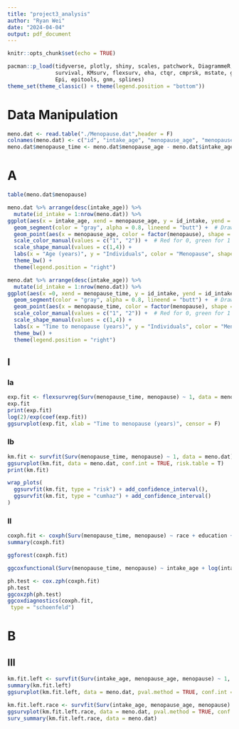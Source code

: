 ```yaml
---
title: "project3_analysis"
author: "Ryan Wei"
date: "2024-04-04"
output: pdf_document
---
```


```r
knitr::opts_chunk$set(echo = TRUE)
```

```r
pacman::p_load(tidyverse, plotly, shiny, scales, patchwork, DiagrammeR,
               survival, KMsurv, flexsurv, eha, ctqr, cmprsk, mstate, ggsurvfit, survminer, 
               Epi, epitools, gnm, splines)
theme_set(theme_classic() + theme(legend.position = "bottom"))
```

# Data Manipulation

```r
meno.dat <- read.table("./Menopause.dat",header = F)
colnames(meno.dat) <- c("id", "intake_age", "menopause_age", "menopause", "race", "education")
meno.dat$menopause_time <- meno.dat$menopause_age - meno.dat$intake_age
```

# A


```r
table(meno.dat$menopause)
```


```r
meno.dat %>% arrange(desc(intake_age)) %>% 
  mutate(id_intake = 1:nrow(meno.dat)) %>% 
ggplot(aes(x = intake_age, xend = menopause_age, y = id_intake, yend = id_intake)) +
  geom_segment(color = "gray", alpha = 0.8, lineend = "butt") +  # Draw the line segments
  geom_point(aes(x = menopause_age, color = factor(menopause), shape = factor(menopause)), size = 1, show.legend = T) +  
  scale_color_manual(values = c("1", "2")) +  # Red for 0, green for 1
  scale_shape_manual(values = c(1,4)) +
  labs(x = "Age (years)", y = "Individuals", color = "Menopause", shape = "Menopause") +
  theme_bw() +
  theme(legend.position = "right")
```

```r
meno.dat %>% arrange(desc(intake_age)) %>% 
  mutate(id_intake = 1:nrow(meno.dat)) %>% 
ggplot(aes(x =0, xend = menopause_time, y = id_intake, yend = id_intake)) +
  geom_segment(color = "gray", alpha = 0.8, lineend = "butt") +  # Draw the line segments
  geom_point(aes(x = menopause_time, color = factor(menopause), shape = factor(menopause)), size = 1, show.legend = T) +  
  scale_color_manual(values = c("1", "2")) +  # Red for 0, green for 1
  scale_shape_manual(values = c(1,4)) +
  labs(x = "Time to menopause (years)", y = "Individuals", color = "Menopause", shape = "Menopause") +
  theme_bw() +
  theme(legend.position = "right")
```

## I

### Ia 

```r
exp.fit <- flexsurvreg(Surv(menopause_time, menopause) ~ 1, data = meno.dat, dist = "exponential")
exp.fit
print(exp.fit)
log(2)/exp(coef(exp.fit))
ggsurvplot(exp.fit, xlab = "Time to menopause (years)", censor = F)
```

### Ib

```r
km.fit <- survfit(Surv(menopause_time, menopause) ~ 1, data = meno.dat)
ggsurvplot(km.fit, data = meno.dat, conf.int = TRUE, risk.table = T) 
print(km.fit)
```
```r
wrap_plots(
  ggsurvfit(km.fit, type = "risk") + add_confidence_interval(),
  ggsurvfit(km.fit, type = "cumhaz") + add_confidence_interval()
)
```


### II

```r
coxph.fit <- coxph(Surv(menopause_time, menopause) ~ race + education + intake_age, data = meno.dat)
summary(coxph.fit)

ggforest(coxph.fit)

ggcoxfunctional(Surv(menopause_time, menopause) ~ intake_age + log(intake_age) + sqrt(intake_age), data = meno.dat)
```

```r
ph.test <- cox.zph(coxph.fit)
ph.test
ggcoxzph(ph.test)
ggcoxdiagnostics(coxph.fit,
 type = "schoenfeld")
```


# B


## III


```r
km.fit.left <- survfit(Surv(intake_age, menopause_age, menopause) ~ 1, data = meno.dat)
summary(km.fit.left)
ggsurvplot(km.fit.left, data = meno.dat, pval.method = TRUE, conf.int = TRUE,)
```


```r
km.fit.left.race <- survfit(Surv(intake_age, menopause_age, menopause) ~ race, data = meno.dat)
ggsurvplot(km.fit.left.race, data = meno.dat, pval.method = TRUE, conf.int = TRUE)
surv_summary(km.fit.left.race, data = meno.dat)
```

